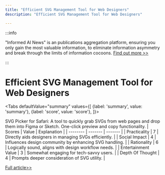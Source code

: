 ```yaml
---
title: "Efficient SVG Management Tool for Web Designers"
description: "Efficient SVG Management Tool for Web Designers"

---
```



:::info

"Informed AI News" is an publications aggregation platform, ensuring you only gain the most valuable information, to eliminate information asymmetry and break through the limits of information cocoons.  [Find out more >>](/)

:::

# Efficient SVG Management Tool for Web Designers


<Tabs
	defaultValue="summary"
	values={[
	{label: 'summary', value: 'summary'},
	{label: 'score', value: 'score'},
]}>
<TabItem value="summary">


SVG Picker for Safari: A tool to quickly grab SVGs from web pages and drop them into Figma or Sketch. One-click preview and copy functionality.
</TabItem>
<TabItem value="score">
	| Scores     | Value   | Explanation |
	| -------- | ------- | ------- |
	| Practicality  | 7    | Directly aids designers in managing SVGs efficiently.    |
	| Social Impact | 4     | Influences design community by enhancing SVG handling.    |
	| Rationality    | 6    | Logically sound, aligns with design workflow needs.    |
	| Entertainment Value    | 3    | Somewhat engaging for tech-savvy users.    |
	| Depth Of Thought    | 4    | Prompts deeper consideration of SVG utility.    |
</TabItem>
</Tabs>

[Full article>>](https://www.producthunt.com/posts/svg-picker-for-safari)
